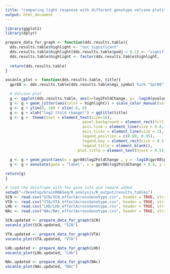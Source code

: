 ```yaml
---
title: "comparing light response with different genotype volcano plots"
output: html_document
---
```


```r
library(ggplot2)
library(dplyr)

prepare_data_for_graph <- function(dds.results.table){
  dds.results.table$highlight <- "not significant"
  dds.results.table$highlight[dds.results.table$padj < 0.1] <- "significant"
  dds.results.table$highlight <- factor(dds.results.table$highlight, 
																			  levels = c("not significant", "significant"))
  return(dds.results.table)
}

```

```r

vocanlo_plot <- function(dds.results.table, title){
  gpr88 <- dds.results.table[dds.results.table$mgi_symbol %in% "Gpr88",]

  # Volcano plot
  g <- ggplot(dds.results.table, aes(x=log2FoldChange, y= -log10(pvalue)))
  g <- g + geom_jitter(aes(color = highlight)) + scale_color_manual(values = c("grey", "black"))
  g <- g + ylim(0, 10) + xlim(-8, 8)
  g <- g + xlab("log2 (Fold change)") + ggtitle(title)
  g <- g +  theme(text = element_text(size=16),
								  panel.background = element_rect(fill = NA),
								  axis.line = element_line(size = 0.8, colour = "black"),
								  axis.ticks = element_line(size = 1),
								  legend.position = c(0.89, 0.95),
								  legend.key = element_rect(size = 0.5, fill = "white", colour = "black"),
								  legend.title = element_blank(),
  								plot.title = element_text(hjust = 0.5)) 
  
  g <- g + geom_point(aes(x = gpr88$log2FoldChange , y = -log10(gpr88$pvalue)), color = "red")
  g <- g + annotate(geom = "label", x = gpr88$log2FoldChange + 0.8, y = -log10(gpr88$pvalue)+0.3, label = "Gpr88", color="red")

return(g)
}
```

```r
# load the dataframe with the gene info and remark added
setwd("~/Desktop/brainRNASeq/R_analysis/R_output/results_tables")
SCN <- read.csv("SCN/SCN_effectAcrossGenotype.csv", header = TRUE, stringsAsFactors = FALSE)
VTA <- read.csv("VTA/VTA_effectAcrossGenotype.csv", header = TRUE, stringsAsFactors = FALSE)
LHb <- read.csv("LHb/LHb_effectAcrossGenotype.csv", header = TRUE, stringsAsFactors = FALSE)
NAc <- read.csv("NAc/NAc_effectAcrossGenotype.csv", header = TRUE, stringsAsFactors = FALSE)

```

```r
SCN.updated <- prepare_data_for_graph(SCN)
vocanlo_plot(SCN.updated, "SCN")
```

```r
VTA.updated <- prepare_data_for_graph(VTA)
vocanlo_plot(VTA.updated, "VTA")
```

```r
LHb.updated <- prepare_data_for_graph(LHb)
vocanlo_plot(LHb.updated, "LHb")
```

```r
NAc.updated <- prepare_data_for_graph(NAc)
vocanlo_plot(NAc.updated, "NAc")
```